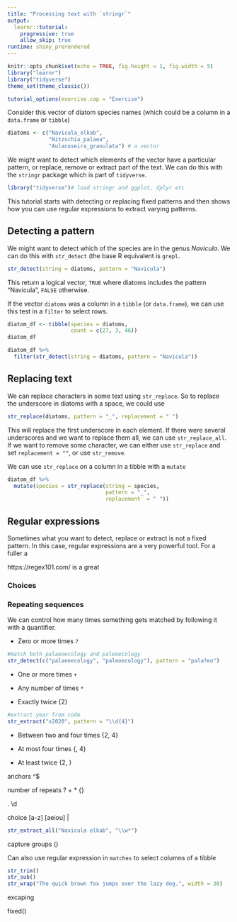 ```yaml
---
title: "Processing text with `stringr`"
output: 
  learnr::tutorial:
    progressive: true
    allow_skip: true
runtime: shiny_prerendered
---
```


```r
knitr::opts_chunk$set(echo = TRUE, fig.height = 1, fig.width = 5)
library("learnr")
library("tidyverse")
theme_set(theme_classic())

tutorial_options(exercise.cap = "Exercise")
```

Consider this vector of diatom species names (which could be a column in a `data.frame` or `tibble`)

```r
diatoms <- c("Navicula_elkab",
             "Nitzschia_palaea",
             "Aulacoseira_granulata") # a vector
```

We might want to detect which elements of the vector have a particular pattern, or replace, remove or extract part of the text. We can do this with the `stringr` package which is part of `tidyverse`.

```r
library("tidyverse")# load stringr and ggplot, dplyr etc
```

This tutorial starts with detecting or replacing fixed patterns and then shows how you can use regular expressions to extract varying patterns.

## Detecting a pattern

We might want to detect which of the species are in the genus _Navicula_. We can do this with `str_detect` (the base R equivalent is `grepl`.

```r
str_detect(string = diatoms, pattern = "Navicula")
```
This return a logical vector, `TRUE` where diatoms includes the pattern "Navicula", `FALSE` otherwise.

If the vector `diatoms` was a column in a `tibble` (or `data.frame`), we can use this test in a `filter` to select rows. 

```r
diatom_df <- tibble(species = diatoms, 
                    count = c(27, 3, 46))
diatom_df

diatom_df %>% 
  filter(str_detect(string = diatoms, pattern = "Navicula"))
```

## Replacing text

We can replace characters in some text using `str_replace`. So to replace the underscore in diatoms with a space, we could use

```r
str_replace(diatoms, pattern = "_", replacement = " ")
```

This will replace the first underscore in each element. If there were several underscores and we want to replace them all, we can use `str_replace_all`. If we want to remove some character, we can either use `str_replace` and set `replacement = ""`, or use `str_remove`.

We can use `str_replace` on a column in a tibble with a `mutate`

```r
diatom_df %>% 
  mutate(species = str_replace(string = species,
                               pattern = "_", 
                               replacement  = " "))
```

## Regular expressions

Sometimes what you want to detect, replace or extract is not a fixed pattern. In this case, regular expressions are a very powerful tool. For a fuller a

https://regex101.com/ is a great 

### Choices



### Repeating sequences

We can control how many times something gets matched by following it with a quantifier. 

- Zero or more times `?`

```r
#match both palaeoecology and paleoecology
str_detect(c("palaeoecology", "paleoecology"), pattern = "pala?eo")
```


- One or more times `+`

- Any number of times `*`

- Exactly twice {2}

```r
#extract year from code
str_extract("x2020", pattern = "\\d{4}")
```


- Between two and four times {2, 4}

- At most four times {, 4}

- At least twice {2, }







anchors
^$

number of repeats
? + * {}

.
\\d \w \s

choice
[a-z] 
[aeiou]
|
```r
str_extract_all("Navicula elkab", "\\w*")
```

capture groups
()

Can also use regular expression in `matches` to select columns of a tibble 

```r
str_trim()
str_sub()
str_wrap("The quick brown fox jumps over the lazy dog.", width = 30)

```


excaping

fixed()
